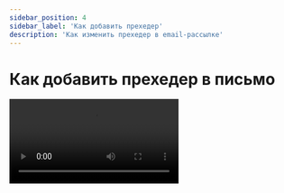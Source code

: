 ```yaml
---
sidebar_position: 4
sidebar_label: 'Как добавить прехедер'
description: 'Как изменить прехедер в email-рассылке'
---
```



# Как добавить прехедер в письмо

<Video src="https://rutube.ru/play/embed/f25eac874062069760a3bb904a7ada5c" />

Посмотреть видеоурок можно также на [YouTube](https://youtu.be/-nDhLDWek74?si=do1r0JAadqbGxYxl).

**Читайте также:**<br/>
[Прехедер письма: что это, какие бывают и как их создать](https://docs.sendsay.ru/email-campaigns/create-your-campaign/preheader)
